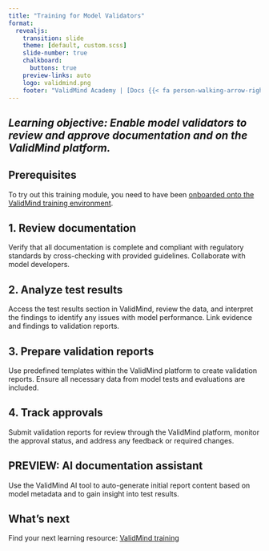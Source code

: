 ```yaml
---
title: "Training for Model Validators"
format: 
  revealjs:
    transition: slide
    theme: [default, custom.scss]
    slide-number: true
    chalkboard: 
      buttons: true
    preview-links: auto
    logo: validmind.png
    footer: "ValidMind Academy | [Docs {{< fa person-walking-arrow-right >}}](training-overview.html)"
---
```


## _Learning objective: Enable model validators to review and approve documentation and on the ValidMind platform._ {.center}

## Prerequisites {.center}

To try out this training module, you need to have been [onboarded onto the ValidMind training environment](training-overview.html#onboarding).

## 1. Review documentation

Verify that all documentation is complete and compliant with regulatory standards by cross-checking with provided guidelines. Collaborate with model developers.

## 2. Analyze test results

Access the test results section in ValidMind, review the data, and interpret the findings to identify any issues with model performance. Link evidence and findings to validation reports.

##  3. Prepare validation reports

Use predefined templates within the ValidMind platform to create validation reports. Ensure all necessary data from model tests and evaluations are included.

## 4. Track approvals

Submit validation reports for review through the ValidMind platform, monitor the approval status, and address any feedback or required changes.

## PREVIEW: AI documentation assistant

Use the ValidMind AI tool to auto-generate initial report content based on model metadata and to gain insight into test results.

## What's next

Find your next learning resource: [ValidMind training](training-overview.html)
